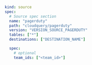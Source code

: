 ```yaml copy
kind: source
spec:
  # Source spec section
  name: "pagerduty"
  path: "cloudquery/pagerduty"
  version: "VERSION_SOURCE_PAGERDUTY"
  tables: ["*"]
  destinations: ["DESTINATION_NAME"]

  spec:
    # optional
    team_ids: ["<team_id>"]
```